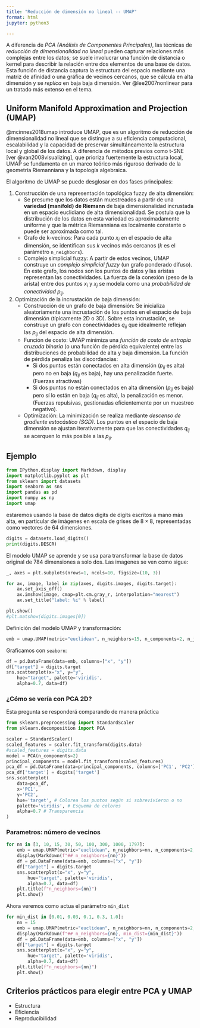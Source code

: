 ```yaml
---
title: "Reducción de dimensión no lineal -- UMAP"
format: html
jupyter: python3

---
```


A diferencia de _PCA (Análisis de Componentes Principales)_, las técnicas de _reducción de dimensionalidad no lineal_ pueden capturar relaciones más complejas entre los datos; se suele involucrar una función de distancia o kernel para describir la relación entre dos elementos de una base de datos. Esta función de distancia captura la estructura del espacio mediante una matriz de afinidad o una gráfica de vecinos cercanos, que se cálcula en alta dimensión y se _replica_ en baja baja dimensión.
Ver @lee2007nonlinear para un tratado más extenso en el tema.

## Uniform Manifold Approximation and Projection (UMAP)

@mcinnes2018umap introduce UMAP, que es un algoritmo de reducción de dimensionalidad no lineal que se distingue a su eficiencia computacional, escalabilidad y la capacidad de preservar simultáneamente la estructura local y global de los datos. A diferencia de métodos previos como t-SNE [ver @van2008visualizing], que prioriza fuertemente la estructura local, UMAP se fundamenta en un marco teórico más riguroso derivado de la geometría Riemanniana y la topología algebraica. 

El algoritmo de UMAP se puede desglosar en dos fases principales:

1.  Construcción de una representación topológica fuzzy de alta dimensión:
    * Se presume que los datos están muestreados a partir de una __variedad (manifold) de Riemann__ de baja dimensionalidad incrustada en un espacio euclidiano de alta dimensionalidad. Se postula que la distribución de los datos en esta variedad es aproximadamente uniforme y que la métrica Riemanniana es localmente constante o puede ser aproximada como tal.
    * Grafo de k-vecinos: Para cada punto $x_i$ en el espacio de alta dimensión, se identifican sus $k$ vecinos más cercanos ($k$ es el parámetro `n_neighbors`).
    * Complejo simplicial fuzzy: A partir de estos vecinos, UMAP construye un _complejo simplicial fuzzy_ (un grafo ponderado difuso). En este grafo, los nodos son los puntos de datos y las aristas representan las conectividades. La fuerza de la conexión (peso de la arista) entre dos puntos $x_i$ y $x_j$ se modela como una _probabilidad de conectividad_ $p_{ij}$. 

2.  Optimización de la incrustación de baja dimensión:
    * Construcción de un grafo de baja dimensión: Se inicializa aleatoriamente una incrustación de los puntos en el espacio de baja dimensión (típicamente 2D o 3D). Sobre esta incrustación, se construye un grafo con conectividades $q_{ij}$ que idealmente reflejan las $p_{ij}$ del espacio de alta dimensión. 
    * Función de costo: UMAP minimiza una _función de costo de entropía cruzada binaria_ (o una función de pérdida equivalente) entre las distribuciones de probabilidad de alta y baja dimensión. La función de pérdida penaliza las discordancias:
        * Si dos puntos están conectados en alta dimensión ($p_{ij}$ es alta) pero no en baja ($q_{ij}$ es baja), hay una penalización fuerte. (Fuerzas atractivas)
        * Si dos puntos no están conectados en alta dimensión ($p_{ij}$ es baja) pero sí lo están en baja ($q_{ij}$ es alta), la penalización es menor. (Fuerzas repulsivas, gestionadas eficientemente por un muestreo negativo).
    * Optimización: La minimización se realiza mediante _descenso de gradiente estocástico (SGD)_. Los puntos en el espacio de baja dimensión se ajustan iterativamente para que las conectividades $q_{ij}$ se acerquen lo más posible a las $p_{ij}$.

## Ejemplo

```python
from IPython.display import Markdown, display
import matplotlib.pyplot as plt
from sklearn import datasets
import seaborn as sns
import pandas as pd
import numpy as np
import umap 

```

estaremos usando la base de datos digits de digits escritos a mano más alta, en particular de imágenes en escala de grises de $8 \times 8$, representadas como vectores de 64 dimensiones. 

```python
digits = datasets.load_digits()
print(digits.DESCR)
```

El modelo UMAP se aprende y se usa para transformar la base de datos original de 784 dimensiones a solo dos. Las imagenes se ven como sigue:

```python
_, axes = plt.subplots(nrows=1, ncols=10, figsize=(10, 3))

for ax, image, label in zip(axes, digits.images, digits.target):
    ax.set_axis_off()
    ax.imshow(image, cmap=plt.cm.gray_r, interpolation="nearest")
    ax.set_title("label: %i" % label)

plt.show()
#plt.matshow(digits.images[0])
```

Definición del modelo UMAP y transformación:
```python
emb = umap.UMAP(metric="euclidean", n_neighbors=15, n_components=2, n_jobs=16).fit_transform(digits.data)
```

Graficamos con `seaborn`:

```python
df = pd.DataFrame(data=emb, columns=["x", "y"])
df["target"] = digits.target
sns.scatterplot(x="x", y="y",
    hue="target", palette='viridis',
    alpha=0.7, data=df)
```


### ¿Cómo se vería con PCA 2D?
Esta pregunta se responderá comparando de manera práctica

```python
from sklearn.preprocessing import StandardScaler
from sklearn.decomposition import PCA

scaler = StandardScaler()
scaled_features = scaler.fit_transform(digits.data)
#scaled_features = digits.data
model = PCA(n_components=2)
principal_components = model.fit_transform(scaled_features)
pca_df = pd.DataFrame(data=principal_components, columns=['PC1', 'PC2'])
pca_df['target'] = digits['target']
sns.scatterplot(
    data=pca_df,
    x='PC1',
    y='PC2',
    hue='target', # Colorea los puntos según si sobrevivieron o no
    palette='viridis', # Esquema de colores
    alpha=0.7 # Transparencia
)
```

### Parametros: número de vecinos
```python
for nn in [3, 10, 15, 30, 50, 100, 300, 1000, 1797]:
    emb = umap.UMAP(metric="euclidean", n_neighbors=nn, n_components=2, n_jobs=16).fit_transform(digits.data)
    display(Markdown(f"## n_neighbors={nn}"))
    df = pd.DataFrame(data=emb, columns=["x", "y"])
    df["target"] = digits.target
    sns.scatterplot(x="x", y="y",
        hue="target", palette='viridis',
        alpha=0.7, data=df)
    plt.title(f"n_neighbors={nn}")
    plt.show()
```

Ahora veremos como actua el parámetro `min_dist`

```python
for min_dist in [0.01, 0.03, 0.1, 0.3, 1.0]:
    nn = 15
    emb = umap.UMAP(metric="euclidean", n_neighbors=nn, n_components=2, n_jobs=16, min_dist=min_dist).fit_transform(digits.data)
    display(Markdown(f"## n_neighbors={nn}, min_dist={min_dist}"))
    df = pd.DataFrame(data=emb, columns=["x", "y"])
    df["target"] = digits.target
    sns.scatterplot(x="x", y="y",
        hue="target", palette='viridis',
        alpha=0.7, data=df)
    plt.title(f"n_neighbors={nn}")
    plt.show()
```

## Criterios prácticos para elegir entre PCA y UMAP

- Estructura
- Eficiencia
- Reproducibilidad


